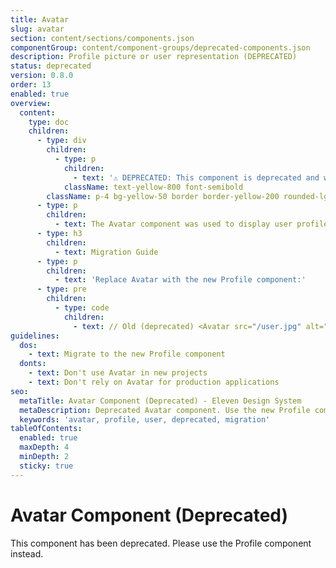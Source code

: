 ```yaml
---
title: Avatar
slug: avatar
section: content/sections/components.json
componentGroup: content/component-groups/deprecated-components.json
description: Profile picture or user representation (DEPRECATED)
status: deprecated
version: 0.8.0
order: 13
enabled: true
overview:
  content:
    type: doc
    children:
      - type: div
        children:
          - type: p
            children:
              - text: '⚠️ DEPRECATED: This component is deprecated and will be removed in v2.0. Use the new Profile component instead.'
            className: text-yellow-800 font-semibold
        className: p-4 bg-yellow-50 border border-yellow-200 rounded-lg mb-4
      - type: p
        children:
          - text: The Avatar component was used to display user profile pictures and initials. It has been replaced by the more flexible Profile component.
      - type: h3
        children:
          - text: Migration Guide
      - type: p
        children:
          - text: 'Replace Avatar with the new Profile component:'
      - type: pre
        children:
          - type: code
            children:
              - text: // Old (deprecated) <Avatar src="/user.jpg" alt="John Doe" /> // New (recommended) <Profile src="/user.jpg" alt="John Doe" />
guidelines:
  dos:
    - text: Migrate to the new Profile component
  donts:
    - text: Don't use Avatar in new projects
    - text: Don't rely on Avatar for production applications
seo:
  metaTitle: Avatar Component (Deprecated) - Eleven Design System
  metaDescription: Deprecated Avatar component. Use the new Profile component instead.
  keywords: 'avatar, profile, user, deprecated, migration'
tableOfContents:
  enabled: true
  maxDepth: 4
  minDepth: 2
  sticky: true
---
```


# Avatar Component (Deprecated)

This component has been deprecated. Please use the Profile component instead. 
